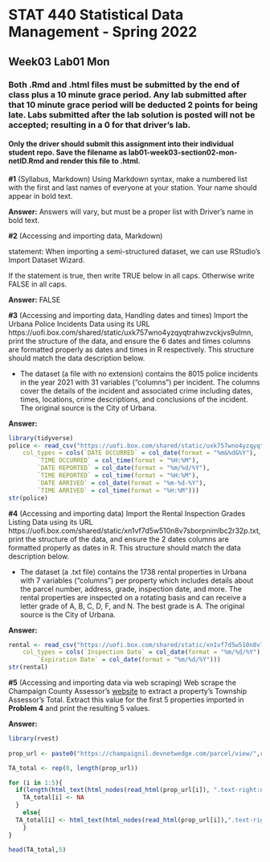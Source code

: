 # STAT 440 Statistical Data Management - Spring 2022
## Week03 Lab01 Mon
### Both .Rmd and .html files must be submitted by the end of class plus a 10 minute grace period. Any lab submitted after that 10 minute grace period will be deducted 2 points for being late. Labs submitted after the lab solution is posted will not be accepted; resulting in a 0 for that driver's lab.
#### Only the driver should submit this assignment into their individual student repo. Save the filename as lab01-week03-section02-mon-netID.Rmd and render this file to .html. 

**#1** (Syllabus, Markdown) Using Markdown syntax, make a numbered list with the first and last names of everyone at your station. Your name should appear in bold text.

**Answer:** Answers will vary, but must be a proper list with Driver's name in bold text.

**#2** (Accessing and importing data, Markdown)

statement: When importing a semi-structured dataset, we can use RStudio's Import Dataset Wizard.

If the statement is true, then write TRUE below in all caps. Otherwise write FALSE in all caps.

**Answer:** FALSE

**#3** (Accessing and importing data, Handling dates and times) Import the Urbana Police Incidents Data using its URL https://uofi.box.com/shared/static/uxk757wno4yzqyqtrahwzvckjvs9ulmn, print the structure of the data, and ensure the 6 dates and times columns are formatted properly as dates and times in R respectively. This structure should match the data description below.  

  - The dataset (a file with no extension) contains the 8015 police incidents in the year 2021 with 31 variables ("columns") per incident. The columns cover the details of the incident and associated crime including dates, times, locations, crime descriptions, and conclusions of the incident. The original source is the City of Urbana.

**Answer:**

```{r problem3}
library(tidyverse)
police <- read_csv("https://uofi.box.com/shared/static/uxk757wno4yzqyqtrahwzvckjvs9ulmn", 
    col_types = cols(`DATE OCCURRED` = col_date(format = "%m&%d&%Y"), 
        `TIME OCCURRED` = col_time(format = "%H:%M"), 
        `DATE REPORTED` = col_date(format = "%m/%d/%Y"), 
        `TIME REPORTED` = col_time(format = "%H:%M"), 
        `DATE ARRIVED` = col_date(format = "%m-%d-%Y"), 
        `TIME ARRIVED` = col_time(format = "%H:%M")))
str(police)
```

**#4** (Accessing and importing data) Import the Rental Inspection Grades Listing Data using its URL https://uofi.box.com/shared/static/xn1vf7d5w510n8v7sborpnimlbc2r32p.txt, print the structure of the data, and ensure the 2 dates columns are formatted properly as dates in R. This structure should match the data description below.   

  - The dataset (a .txt file) contains the 1738 rental properties in Urbana with 7 variables ("columns") per property which includes details about the parcel number, address, grade, inspection date, and more. The rental properties are inspected on a rotating basis and can receive a letter grade of A, B, C, D, F, and N. The best grade is A. The original source is the City of Urbana.

**Answer:**

```{r problem4}
rental <- read_csv("https://uofi.box.com/shared/static/xn1vf7d5w510n8v7sborpnimlbc2r32p.txt", 
    col_types = cols(`Inspection Date` = col_date(format = "%m/%d/%Y"), 
        `Expiration Date` = col_date(format = "%m/%d/%Y")))
str(rental)
```

**#5** (Accessing and importing data via web scraping) Web scrape the Champaign County Assessor's [website](https://champaignil.devnetwedge.com/) to extract a property's Township Assessor's Total. Extract this value for the first 5 properties imported in **Problem 4** and print the resulting 5 values.

**Answer:**

```{r prob5}
library(rvest)
 
prop_url <- paste0("https://champaignil.devnetwedge.com/parcel/view/",rental$`Parcel Number`,"/2021")

TA_total <- rep(0, length(prop_url))

for (i in 1:5){ 
  if(length(html_text(html_nodes(read_html(prop_url[i]), ".text-right:nth-child(4) td:nth-child(7)"),trim=TRUE))==0){
    TA_total[i] <- NA
  }
    else{
  TA_total[i] <- html_text(html_nodes(read_html(prop_url[i]),".text-right:nth-child(4) td:nth-child(7)"),trim=TRUE)
    }
}

head(TA_total,5)
```